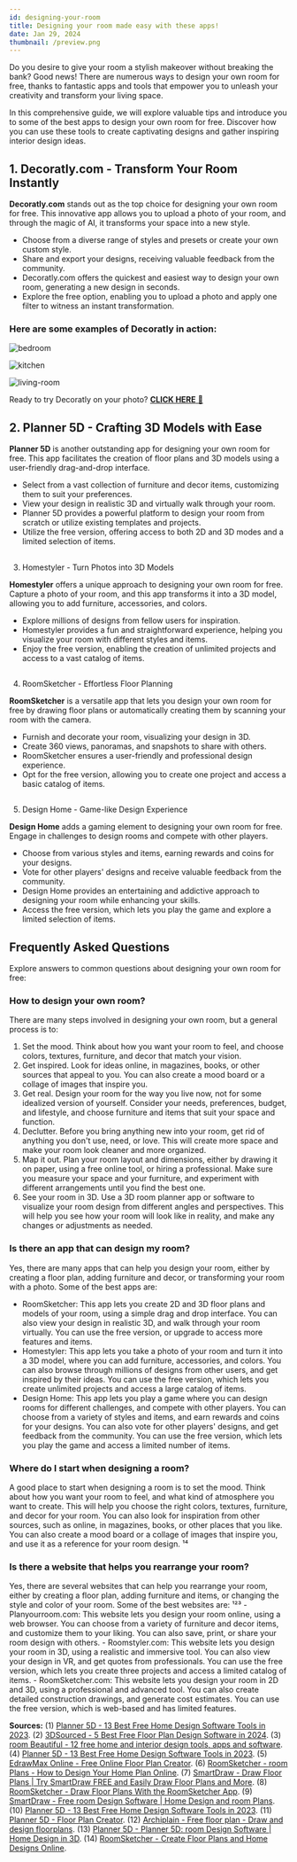 ```yaml
---
id: designing-your-room
title: Designing your room made easy with these apps!
date: Jan 29, 2024
thumbnail: /preview.png
---
```


Do you desire to give your room a stylish makeover without breaking the bank? Good news! There are numerous ways to design your own room for free, thanks to fantastic apps and tools that empower you to unleash your creativity and transform your living space.

In this comprehensive guide, we will explore valuable tips and introduce you to some of the best apps to design your own room for free. Discover how you can use these tools to create captivating designs and gather inspiring interior design ideas.

## 1. Decoratly.com - Transform Your Room Instantly

**Decoratly.com** stands out as the top choice for designing your own room for free. This innovative app allows you to upload a photo of your room, and through the magic of AI, it transforms your space into a new style.

- Choose from a diverse range of styles and presets or create your own custom style.
- Share and export your designs, receiving valuable feedback from the community.
- Decoratly.com offers the quickest and easiest way to design your own room, generating a new design in seconds.
- Explore the free option, enabling you to upload a photo and apply one filter to witness an instant transformation.

### Here are some examples of Decoratly in action:

![bedroom](/examples/bedroom.jpg)

![kitchen](/examples/kitchen.jpg)

![living-room](/examples/living-room.jpg)

Ready to try Decoratly on your photo? [**CLICK HERE** 🏡](https://www.decoratly.com)

## 2. Planner 5D - Crafting 3D Models with Ease

**Planner 5D** is another outstanding app for designing your own room for free. This app facilitates the creation of floor plans and 3D models using a user-friendly drag-and-drop interface.

- Select from a vast collection of furniture and decor items, customizing them to suit your preferences.
- View your design in realistic 3D and virtually walk through your room.
- Planner 5D provides a powerful platform to design your room from scratch or utilize existing templates and projects.
- Utilize the free version, offering access to both 2D and 3D modes and a limited selection of items.

##

3. Homestyler - Turn Photos into 3D Models

**Homestyler** offers a unique approach to designing your own room for free. Capture a photo of your room, and this app transforms it into a 3D model, allowing you to add furniture, accessories, and colors.

- Explore millions of designs from fellow users for inspiration.
- Homestyler provides a fun and straightforward experience, helping you visualize your room with different styles and items.
- Enjoy the free version, enabling the creation of unlimited projects and access to a vast catalog of items.

##

4. RoomSketcher - Effortless Floor Planning

**RoomSketcher** is a versatile app that lets you design your own room for free by drawing floor plans or automatically creating them by scanning your room with the camera.

- Furnish and decorate your room, visualizing your design in 3D.
- Create 360 views, panoramas, and snapshots to share with others.
- RoomSketcher ensures a user-friendly and professional design experience.
- Opt for the free version, allowing you to create one project and access a basic catalog of items.

##

5. Design Home - Game-like Design Experience

**Design Home** adds a gaming element to designing your own room for free. Engage in challenges to design rooms and compete with other players.

- Choose from various styles and items, earning rewards and coins for your designs.
- Vote for other players' designs and receive valuable feedback from the community.
- Design Home provides an entertaining and addictive approach to designing your room while enhancing your skills.
- Access the free version, which lets you play the game and explore a limited selection of items.

## Frequently Asked Questions

Explore answers to common questions about designing your own room for free:

### How to design your own room?

There are many steps involved in designing your own room, but a general process is to:

1. Set the mood. Think about how you want your room to feel, and choose colors, textures, furniture, and decor that match your vision.
2. Get inspired. Look for ideas online, in magazines, books, or other sources that appeal to you. You can also create a mood board or a collage of images that inspire you.
3. Get real. Design your room for the way you live now, not for some idealized version of yourself. Consider your needs, preferences, budget, and lifestyle, and choose furniture and items that suit your space and function.
4. Declutter. Before you bring anything new into your room, get rid of anything you don't use, need, or love. This will create more space and make your room look cleaner and more organized.
5. Map it out. Plan your room layout and dimensions, either by drawing it on paper, using a free online tool, or hiring a professional. Make sure you measure your space and your furniture, and experiment with different arrangements until you find the best one.
6. See your room in 3D. Use a 3D room planner app or software to visualize your room design from different angles and perspectives. This will help you see how your room will look like in reality, and make any changes or adjustments as needed.

### Is there an app that can design my room?

Yes, there are many apps that can help you design your room, either by creating a floor plan, adding furniture and decor, or transforming your room with a photo. Some of the best apps are:

- RoomSketcher: This app lets you create 2D and 3D floor plans and models of your room, using a simple drag and drop interface. You can also view your design in realistic 3D, and walk through your room virtually. You can use the free version, or upgrade to access more features and items.
- Homestyler: This app lets you take a photo of your room and turn it into a 3D model, where you can add furniture, accessories, and colors. You can also browse through millions of designs from other users, and get inspired by their ideas. You can use the free version, which lets you create unlimited projects and access a large catalog of items.
- Design Home: This app lets you play a game where you can design rooms for different challenges, and compete with other players. You can choose from a variety of styles and items, and earn rewards and coins for your designs. You can also vote for other players' designs, and get feedback from the community. You can use the free version, which lets you play the game and access a limited number of items.

### Where do I start when designing a room?

A good place to start when designing a room is to set the mood. Think about how you want your room to feel, and what kind of atmosphere you want to create. This will help you choose the right colors, textures, furniture, and decor for your room. You can also look for inspiration from other sources, such as online, in magazines, books, or other places that you like. You can also create a mood board or a collage of images that inspire you, and use it as a reference for your room design. ¹⁴

### Is there a website that helps you rearrange your room?

Yes, there are several websites that can help you rearrange your room, either by creating a floor plan, adding furniture and items, or changing the style and color of your room. Some of the best websites are: ¹²³ - Planyourroom.com: This website lets you design your room online, using a web browser. You can choose from a variety of furniture and decor items, and customize them to your liking. You can also save, print, or share your room design with others. - Roomstyler.com: This website lets you design your room in 3D, using a realistic and immersive tool. You can also view your design in VR, and get quotes from professionals. You can use the free version, which lets you create three projects and access a limited catalog of items. - RoomSketcher.com: This website lets you design your room in 2D and 3D, using a professional and advanced tool. You can also create detailed construction drawings, and generate cost estimates. You can use the free version, which is web-based and has limited features.

**Sources:**
(1) [Planner 5D - 13 Best Free Home Design Software Tools in 2023](https://planner5d.com/blog/best-free-home-design-software-tools/).
(2) [3DSourced - 5 Best Free Floor Plan Design Software in 2024](https://www.3dsourced.com/3d-software/best-free-floor-plan-design-software/).
(3) [room Beautiful - 12 free home and interior design tools, apps and software](https://www.roombeautiful.com/uk/renovate/design/a28461218/best-free-home-interior-design-tools-apps-software/).
(4) [Planner 5D - 13 Best Free Home Design Software Tools in 2023](https://planner5d.com/blog/best-free-home-design-software-tools/).
(5) [EdrawMax Online - Free Online Floor Plan Creator](https://www.edrawmax.com/floor-plan-maker/).
(6) [RoomSketcher - room Plans - How to Design Your Home Plan Online](https://www.roomsketcher.com/room-plans/).
(7) [SmartDraw - Draw Floor Plans | Try SmartDraw FREE and Easily Draw Floor Plans and More](https://www.smartdraw.com/floor-plan/draw-floor-plans.htm).
(8) [RoomSketcher - Draw Floor Plans With the RoomSketcher App](https://www.roomsketcher.com/features/draw-floor-plans/).
(9) [SmartDraw - Free room Design Software | Home Design and room Plans](https://www.smartdraw.com/floor-plan/home-design-software.htm).
(10) [Planner 5D - 13 Best Free Home Design Software Tools in 2023](https://planner5d.com/blog/best-free-home-design-software-tools/).
(11) [Planner 5D - Floor Plan Creator](https://planner5d.com/use/free-floor-plan-creator).
(12) [Archiplain - Free floor plan - Draw and design floorplans](https://archiplain.com/free-floor-plan).
(13) [Planner 5D - Planner 5D: room Design Software | Home Design in 3D](https://planner5d.com/).
(14) [RoomSketcher - Create Floor Plans and Home Designs Online](https://www.roomsketcher.com/).
